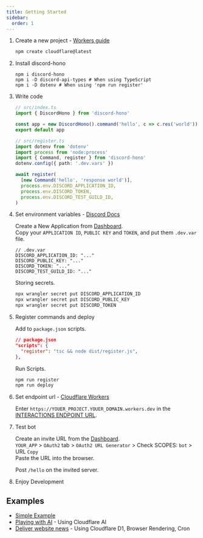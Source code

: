 ```yaml
---
title: Getting Started
sidebar:
  order: 1
---
```



<Steps>

1. Create a new project - [Workers guide](https://developers.cloudflare.com/workers/get-started/guide/)

   ```sh
   npm create cloudflare@latest
   ```

2. Install discord-hono

   ```shell
   npm i discord-hono
   npm i -D discord-api-types # When using TypeScript
   npm i -D dotenv # When using 'npm run register'
   ```

3. Write code

   ```ts
   // src/index.ts
   import { DiscordHono } from 'discord-hono'

   const app = new DiscordHono().command('hello', c => c.res('world'))
   export default app
   ```

   ```ts
   // src/register.ts
   import dotenv from 'dotenv'
   import process from 'node:process'
   import { Command, register } from 'discord-hono'
   dotenv.config({ path: '.dev.vars' })

   await register(
     [new Command('hello', 'response world')],
     process.env.DISCORD_APPLICATION_ID,
     process.env.DISCORD_TOKEN,
     process.env.DISCORD_TEST_GUILD_ID,
   )
   ```

4. Set environment variables - [Discord Docs](https://discord.com/developers/docs/tutorials/hosting-on-cloudflare-workers#creating-an-app-on-discord)

   Create a New Application from [Dashboard](https://discord.com/developers/applications).  
   Copy your `APPLICATION ID`, `PUBLIC KEY` and `TOKEN`, and put them `.dev.var` file.

   ```
   // .dev.var
   DISCORD_APPLICATION_ID: "..."
   DISCORD_PUBLIC_KEY: "..."
   DISCORD_TOKEN: "..."
   DISCORD_TEST_GUILD_ID: "..."
   ```

   Storing secrets.

   ```sh
   npx wrangler secret put DISCORD_APPLICATION_ID
   npx wrangler secret put DISCORD_PUBLIC_KEY
   npx wrangler secret put DISCORD_TOKEN
   ```

5. Register commands and deploy

   Add to `package.json` scripts.

   ```json
   // package.json
   "scripts": {
     "register": "tsc && node dist/register.js",
   },
   ```

   Run Scripts.

   ```sh
   npm run register
   npm run deploy
   ```

6. Set endpoint url - [Cloudflare Workers](https://dash.cloudflare.com/?to=/:account/workers-and-pages)

   Enter `https://YOUER_PROJECT.YOUER_DOMAIN.workers.dev` in the [INTERACTIONS ENDPOINT URL](https://discord.com/developers/applications).

7. Test bot

   Create an invite URL from the [Dashboard](https://discord.com/developers/applications).  
   `YOUR_APP` > `OAuth2` tab > `OAuth2 URL Generator` > Check SCOPES: `bot` > URL `Copy`  
   Paste the URL into the browser.

   Post `/hello` on the invited server.

8. Enjoy Development

</Steps>

## Examples

- [Simple Example](https://github.com/LuisFun/discord-hono-example)
- [Playing with AI](https://github.com/LuisFun/discord-bot-cloudflare-ai) - Using Cloudflare AI
- [Deliver website news](https://github.com/LuisFun/discord-bot-hoyo-news) - Using Cloudflare D1, Browser Rendering, Cron
